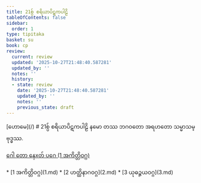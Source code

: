 ```yaml
---
title: 21စ္ပ် စရိယာပိဋကပါဠိ
tableOfContents: false
sidebar:
  order: 1
type: tipitaka
basket: su
book: cp
review:
  current: review
  updated: '2025-10-27T21:48:40.587281'
  updated_by: ''
  notes: ''
  history:
  - state: review
    date: '2025-10-27T21:48:40.587281'
    updated_by: ''
    notes: ''
    previous_state: draft
---
```



<ReviewStatus review={frontmatter.review} showDetails={true} />

<HypothesisAnnotation frontmatter={frontmatter} />

<Paragraph type="center" book="cp">
[ဟောမေ](/)
</Paragraph>

<Paragraph type="center" book="cp">
# 21စ္ပ် စရိယာပိဋကပါဠိ
</Paragraph>

<Paragraph number="1" type="center" book="cp">
နမော တဿ ဘဂဝတော အရဟတော သမ္မာသမ္ဗုဒ္ဓဿ.

[ဂေါ တော နေxတ် ပဂေ (1 အကိတ္တိဝဂ္ဂ)](1.md)



</Paragraph>

<TableOfContents book="cp" section="21">
* [1 အကိတ္တိဝဂ္ဂ](1.md)
* [2 ဟတ္ထိနာဂဝဂ္ဂ](2.md)
* [3 ယုဓဉ္ဇယဝဂ္ဂ](3.md)
</TableOfContents>